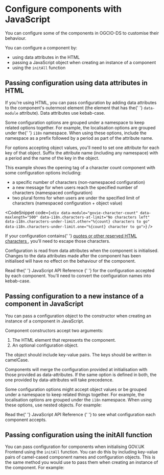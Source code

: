 
<Meta title="Docs/Configure components with JavaScript" />

<h1>Configure components with JavaScript</h1>
<p>
  You can configure some of the components in OGCIO-DS to customise their
  behaviour.
</p>
<p>You can configure a component by:</p>
<ul>
  <li>using data attributes in the HTML</li>
  <li>passing a JavaScript object when creating an instance of a component</li>
  <li>
    using the <code>initAll</code> function
  </li>
</ul>

<h2>Passing configuration using data attributes in HTML</h2>
<p>
  If you're using HTML, you can pass configuration by adding data attributes to
  the component's outermost element (the element that has the{' '}
  <code>data-module</code> attribute). Data attributes use kebab-case.
</p>
<p>
  Some configuration options are grouped under a namespace to keep related
  options together. For example, the localisation options are grouped under the{' '}
  <code>i18n</code> namespace. When using these options, include the namespace
  as a prefix followed by a period as part of the attribute name.
</p>
<p>
  For options accepting object values, you'll need to set one attribute for each
  key of that object. Suffix the attribute name (including any namespace) with a
  period and the name of the key in the object.
</p>
<p>
  This example shows the opening tag of a character count component with some
  configuration options including:
</p>
<ul>
  <li>a specific number of characters (non-namespaced configuration)</li>
  <li>
    a new message for when users reach the specified number of characters
    (namespaced configuration)
  </li>
  <li>
    two plural forms for when users are under the specified limit of characters
    (namespaced configuration + object value)
  </li>
</ul>

<CodeSnippet
  code={`<div data-module="govie-character-count"
  data-maxlength="500"
  data-i18n.characters-at-limit="No characters left"
  data-i18n.characters-under-limit.other="%{count} characters to go"
  data-i18n.characters-under-limit.one="%{count} character to go">`}
/>
<p>
  If your configuration contains{' '}
  <a
    href="https://developer.mozilla.org/en-US/docs/Glossary/Entity#reserved_characters"
    target="_blank"
    rel="noopener"
  >
    quotes or other reserved HTML characters
  </a>
  , you'll need to escape those characters.
</p>
<p>
  Configuration is read from data attributes when the component is initialised.
  Changes to the data attributes made after the component has been initialised
  will have no effect on the behaviour of the component.
</p>
<p>
  Read the{' '}
  <InternalLink href="/?path=/docs/docs-javascript-api-reference--page">
    JavaScript API Reference
  </InternalLink>{' '}
  for the configuration accepted by each component. You'll need to convert the
  configuration names into kebab-case.
</p>

<h2>Passing configuration to a new instance of a component in JavaScript</h2>
<p>
  You can pass a configuration object to the constructor when creating an
  instance of a component in JavaScript.
</p>
<p>Component constructors accept two arguments:</p>
<ol>
  <li>The HTML element that represents the component.</li>
  <li>An optional configuration object.</li>
</ol>
<p>
  The object should include key-value pairs. The keys should be written in
  camelCase.
</p>
<p>
  Components will merge the configuration provided at initialisation with those
  provided as data-attributes. If the same option is defined in both, the one
  provided by data-attributes will take precedence.
</p>
<p>
  Some configuration options might accept object values or be grouped under a
  namespace to keep related things together. For example, the localisation
  options are grouped under the <code>i18n</code> namespace. When using these
  options, use nested objects. For example:
</p>
<CodeSnippet
  code={`new CharacterCount($element, {
  maxlength: 500, // Non namespaced
  i18n: { // i18n namespace
    charactersAtLimit: "No characters left",
    charactersUnderLimit: { // Object value
      other: "%{count} characters to go",
      one: "%{count} character to go"
    }
  }
}).init()`}
/>
<p>
  Read the{' '}
  <InternalLink href="/?path=/docs/docs-javascript-api-reference--page">
    JavaScript API Reference
  </InternalLink>{' '}
  to see what configuration each component accepts.
</p>

<h2>Passing configuration using the initAll function</h2>
<p>
  You can pass configuration for components when initialising GOV.UK Frontend
  using the <code>initAll</code> function. You can do this by including
  key-value pairs of camel-cased component names and configuration objects. This
  is the same method you would use to pass them when creating an instance of the
  component. For example:
</p>
<CodeSnippet
  code={`window.GOVIEFrontend.initAll({
  characterCount: {
    maxlength: 500, // Non namespaced
    i18n: { // i18n namespace
      charactersAtLimit: "No characters left"
    }
  },
})`}
/>

